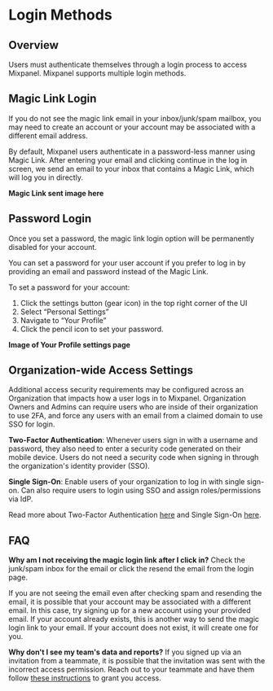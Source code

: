 
# Login Methods

## Overview
Users must authenticate themselves through a login process to access Mixpanel. Mixpanel supports multiple login methods.

## Magic Link Login
<Callout type="info">
    If you do not see the magic link email in your inbox/junk/spam mailbox, you may need to create an account or your account may be associated with a different email address.
</Callout>

By default, Mixpanel users authenticate in a password-less manner using Magic Link. After entering your email and clicking continue in the log in screen, we send an email to your inbox that contains a Magic Link, which will log you in directly.

**Magic Link sent image here**


## Password Login
<Callout type="warning">
    Once you set a password, the magic link login option will be permanently disabled for your account.
</Callout>

You can set a password for your user account if you prefer to log in by providing an email and password instead of the Magic Link.

To set a password for your account:
1. Click the settings button (gear icon) in the top right corner of the UI
2. Select “Personal Settings”
3. Navigate to “Your Profile”
4. Click the pencil icon to set your password.

**Image of Your Profile settings page**

## Organization-wide Access Settings
Additional access security requirements may be configured across an Organization that impacts how a user logs in to Mixpanel. Organization Owners and Admins can require users who are inside of their organization to use 2FA, and force any users with an email from a claimed domain to use SSO for login.

**Two-Factor Authentication**: Whenever users sign in with a username and password, they also need to enter a security code generated on their mobile device. Users do not need a security code when signing in through the organization's identity provider (SSO).

**Single Sign-On**: Enable users of your organization to log in with single sign-on. Can also require users to login using SSO and assign roles/permissions via IdP.

Read more about Two-Factor Authentication [here](/docs/access-security/two-factor-authentication) and Single Sign-On [here](/docs/access-security/single-sign-on/overview).


## FAQ

**Why am I not receiving the magic login link after I click in?**
Check the junk/spam inbox for the email or click the resend the email from the login page.

If you are not seeing the email even after checking spam and resending the email, it is possible that your account may be associated with a different email. In this case, try signing up for a new account using your provided email. If your account already exists, this is another way to send the magic login link to your email. If your account does not exist, it will create one for you.

**Why don't I see my team's data and reports?**
If you signed up via an invitation from a teammate, it is possible that the invitation was sent with the incorrect access permission. Reach out to your teammate and have them follow [these instructions](/docs/orgs-and-projects/roles-and-permissions#invite-users) to grant you access.
